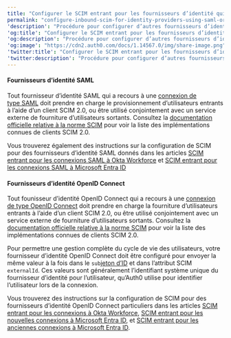 ```yaml
---
title: "Configurer le SCIM entrant pour les fournisseurs d’identité qui utilisent SAML ou OpenID"
permalink: "configure-inbound-scim-for-identity-providers-using-saml-or-openid"
'description': "Procédure pour configurer d’autres fournisseurs d’identité au moyen d’OpenID ou de SAML SCIM"
'og:title': "Configurer le SCIM entrant pour les fournisseurs d’identité qui utilisent SAML ou OpenID"
'og:description': "Procédure pour configurer d’autres fournisseurs d’identité au moyen d’OpenID ou de SAML SCIM"
'og:image': "https://cdn2.auth0.com/docs/1.14567.0/img/share-image.png"
'twitter:title': "Configurer le SCIM entrant pour les fournisseurs d’identité qui utilisent SAML ou OpenID"
'twitter:description': "Procédure pour configurer d’autres fournisseurs d’identité au moyen d’OpenID ou de SAML SCIM"
---
```


#### Fournisseurs d’identité SAML

Tout fournisseur d’identité <Tooltip href="/docs/docs/fr-ca/glossary?term=security-assertion-markup-language" tip="Security Assertion Markup Language (SAML)
Protocole normalisé permettant à deux parties d’échanger des informations d’authentification sans mot de passe." cta="Voir le glossaire">SAML</Tooltip> qui a recours à une [connexion de type SAML](/docs/docs/fr-ca/authenticate/identity-providers/enterprise-identity-providers/saml) doit prendre en charge le provisionnement d’utilisateurs entrants à l’aide d’un client SCIM 2.0, ou être utilisé conjointement avec un service externe de fourniture d’utilisateurs sortants. Consultez la [documentation officielle relative à la norme SCIM](https://scim.cloud/#Implementations2)  pour voir la liste des implémentations connues de clients SCIM 2.0.

Vous trouverez également des instructions sur la configuration de SCIM pour des fournisseurs d’identité SAML donnés dans les articles [SCIM entrant pour les connexions SAML à Okta Workforce](/docs/docs/fr-ca/authenticate/protocols/scim/inbound-scim-for-okta-workforce-saml-connections) et [SCIM entrant pour les connexions SAML à Microsoft Entra ID](/docs/docs/fr-ca/authenticate/protocols/scim/inbound-scim-for-azure-ad-saml-connections)

#### Fournisseurs d’identité OpenID Connect

Tout founisseur d’identité <Tooltip href="/docs/docs/fr-ca/glossary?term=openid" tip="OpenID
Norme ouverte d’authentification qui permet aux applications de vérifier l’identité des utilisateurs sans avoir à collecter leurs informations de connexion." cta="Voir le glossaire">OpenID</Tooltip> Connect qui a recours à une [connexion de type OpenID Connect](/docs/docs/fr-ca/authenticate/identity-providers/enterprise-identity-providers/oidc) doit prendre en charge la fourniture d’utilisateurs entrants à l’aide d’un client SCIM 2.0, ou être utilisé conjointement avec un service externe de fourniture d’utilisateurs sortants. Consultez la [documentation officielle relative à la norme SCIM](https://scim.cloud/#Implementations2)  pour voir la liste des implémentations connues de clients SCIM 2.0.

Pour permettre une gestion complète du cycle de vie des utilisateurs, votre fournisseur d’identité OpenID Connect doit être configuré pour envoyer la même valeur à la fois dans le `sub`[jeton d’ID](https://openid.net/specs/openid-connect-core-1_0.html#IDToken) et dans l’attribut SCIM `externalId`. Ces valeurs sont généralement l’identifiant système unique du fournisseur d’identité pour l’utilisateur, qu’Auth0 utilise pour identifier l’utilisateur lors de la connexion.

Vous trouverez des instructions sur la configuration de SCIM pour des fournisseurs d’identité OpenID Connect particuliers dans les articles [SCIM entrant pour les connexions à Okta Workforce](/docs/docs/fr-ca/authenticate/protocols/scim/inbound-scim-for-okta-workforce-connections), [SCIM entrant pour les nouvelles connexions à Microsoft Entra ID](/docs/docs/fr-ca/authenticate/protocols/scim/inbound-scim-for-new-azure-ad-connections), et [SCIM entrant pour les anciennes connexions à Microsoft Entra ID](/docs/docs/fr-ca/authenticate/protocols/scim/inbound-scim-for-older-azure-ad-connections).